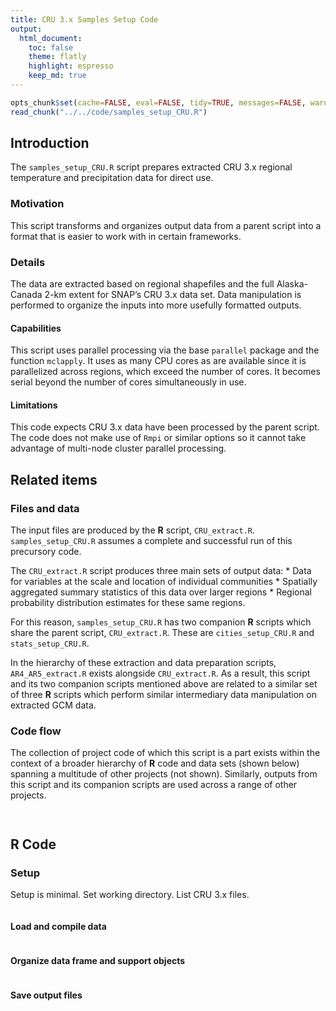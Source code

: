 ```yaml
---
title: CRU 3.x Samples Setup Code
output:
  html_document:
    toc: false
    theme: flatly
    highlight: espresso
    keep_md: true
---
```


```r
opts_chunk$set(cache=FALSE, eval=FALSE, tidy=TRUE, messages=FALSE, warnings=FALSE)
read_chunk("../../code/samples_setup_CRU.R")
```

## Introduction
The `samples_setup_CRU.R` script prepares extracted CRU 3.x regional temperature and precipitation data for direct use.

### Motivation
This script transforms and organizes output data from a parent script into a format that is easier to work with in certain frameworks.

### Details
The data are extracted based on regional shapefiles and the full Alaska-Canada 2-km extent for SNAP's CRU 3.x data set.
Data manipulation is performed to organize the inputs into more usefully formatted outputs.


#### Capabilities
This script uses parallel processing via the base `parallel` package and the function `mclapply`.
It uses as many CPU cores as are available since it is parallelized across regions, which exceed the number of cores.
It becomes serial beyond the number of cores simultaneously in use.

#### Limitations
This code expects CRU 3.x data have been processed by the parent script.
The code does not make use of `Rmpi` or similar options so it cannot take advantage of multi-node cluster parallel processing.

## Related items

### Files and data
The input files are produced by the **R** script, `CRU_extract.R`. `samples_setup_CRU.R` assumes a complete and successful run of this precursory code.

The `CRU_extract.R` script produces three main sets of output data:
* Data for variables at the scale and location of individual communities
* Spatially aggregated summary statistics of this data over larger regions
* Regional probability distribution estimates for these same regions.

For this reason, `samples_setup_CRU.R` has two companion **R** scripts which share the parent script, `CRU_extract.R`. These are `cities_setup_CRU.R` and `stats_setup_CRU.R`.

In the hierarchy of these extraction and data preparation scripts, `AR4_AR5_extract.R` exists alongside `CRU_extract.R`.
As a result, this script and its two companion scripts mentioned above are related to a similar set of three **R** scripts which perform similar intermediary data manipulation on extracted GCM data.

### Code flow

The collection of project code of which this script is a part exists within the context of a broader hierarchy of **R** code and data sets (shown below) spanning a multitude of other projects (not shown).
Similarly, outputs from this script and its companion scripts are used across a range of other projects.

```r
```

```r
```


## **R** Code

### Setup

Setup is minimal. Set working directory. List CRU 3.x files.

```r
```

#### Load and compile data

```r
```

#### Organize data frame and support objects

```r
```

#### Save output files

```r
```
